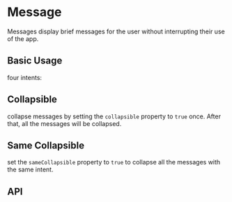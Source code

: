 
# Message

Messages display brief messages for the user without interrupting their use of the app.

## Basic Usage

four intents:

<Basic />

## Collapsible

collapse messages by setting the `collapsible` property to `true` once. After that, all the messages will be collapsed.

<Collapsible />

## Same Collapsible

set the `sameCollapsible` property to `true` to collapse all the messages with the same intent.

<SameCollapsible />

## API

<API />
